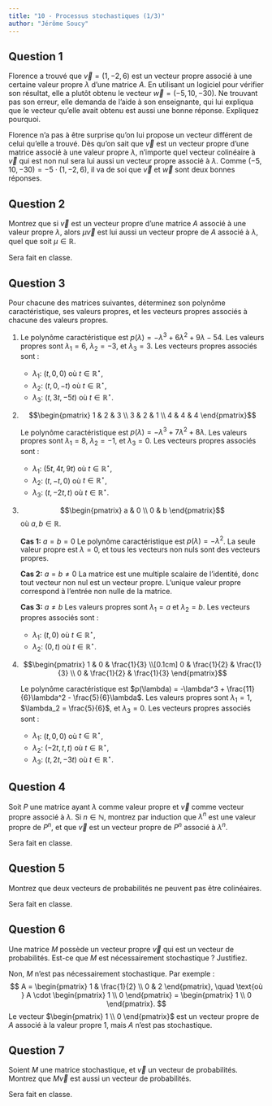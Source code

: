 ```yaml
---
title: "10 - Processus stochastiques (1/3)"
author: "Jérôme Soucy"
---
```


## Question 1

Florence a trouvé que $\vec{v} = (1, -2, 6)$ est un vecteur propre associé à une certaine valeur propre $\lambda$ d'une matrice $A$. En utilisant un logiciel pour vérifier son résultat, elle a plutôt obtenu le vecteur $\vec{w} = (-5, 10, -30)$. Ne trouvant pas son erreur, elle demanda de l'aide à son enseignante, qui lui expliqua que le vecteur qu'elle avait obtenu est aussi une bonne réponse. Expliquez pourquoi.

::: solution
Florence n'a pas à être surprise qu'on lui propose un vecteur différent de celui qu'elle a trouvé. Dès qu'on sait que $\vec{v}$ est un vecteur propre d'une matrice associé à une valeur propre $\lambda$, n'importe quel vecteur colinéaire à $\vec{v}$ qui est non nul sera lui aussi un vecteur propre associé à $\lambda$. Comme $(-5, 10, -30) = -5 \cdot (1, -2, 6)$, il va de soi que $\vec{v}$ et $\vec{w}$ sont deux bonnes réponses.
:::

## Question 2

Montrez que si $\vec{v}$ est un vecteur propre d'une matrice $A$ associé à une valeur propre $\lambda$, alors $\mu \vec{v}$ est lui aussi un vecteur propre de $A$ associé à $\lambda$, quel que soit $\mu \in \mathbb{R}$.

::: solution
Sera fait en classe.
:::

## Question 3

Pour chacune des matrices suivantes, déterminez son polynôme caractéristique, ses valeurs propres, et les vecteurs propres associés à chacune des valeurs propres.

1. \begin{pmatrix}
6 & 14 & 9 \\
0 & 3 & 0 \\
0 & -10 & -3
\end{pmatrix}

   ::: solution
   Le polynôme caractéristique est $p(\lambda) = -\lambda^3 + 6\lambda^2 + 9\lambda - 54$. Les valeurs propres sont $\lambda_1 = 6$, $\lambda_2 = -3$, et $\lambda_3 = 3$. Les vecteurs propres associés sont :
   
   - $\lambda_1$: $(t, 0, 0)$ où $t \in \mathbb{R}^{\star}$,
   - $\lambda_2$: $(t, 0, -t)$ où $t \in \mathbb{R}^{\star}$,
   - $\lambda_3$: $(t, 3t, -5t)$ où $t \in \mathbb{R}^{\star}$.
   :::

2. $$\begin{pmatrix}
1 & 2 & 3 \\
3 & 2 & 1 \\
4 & 4 & 4
\end{pmatrix}$$

   ::: solution
   Le polynôme caractéristique est $p(\lambda) = -\lambda^3 + 7\lambda^2 + 8\lambda$. Les valeurs propres sont $\lambda_1 = 8$, $\lambda_2 = -1$, et $\lambda_3 = 0$. Les vecteurs propres associés sont :
   
   - $\lambda_1$: $(5t, 4t, 9t)$ où $t \in \mathbb{R}^{\star}$,
   - $\lambda_2$: $(t, -t, 0)$ où $t \in \mathbb{R}^{\star}$,
   - $\lambda_3$: $(t, -2t, t)$ où $t \in \mathbb{R}^{\star}$.
:::

3. $$\begin{pmatrix}
a & 0 \\
0 & b
\end{pmatrix}$$
où $a, b \in \mathbb{R}$.

   ::: solution
   
   **Cas 1:** $a = b = 0$
   Le polynôme caractéristique est $p(\lambda) = -\lambda^2$. La seule valeur propre est $\lambda = 0$, et tous les vecteurs non nuls sont des vecteurs propres.

   **Cas 2:** $a = b \neq 0$
   La matrice est une multiple scalaire de l'identité, donc tout vecteur non nul est un vecteur propre. L'unique valeur propre correspond à l'entrée non nulle de la matrice.

   **Cas 3:** $a \neq b$
   Les valeurs propres sont $\lambda_1 = a$ et $\lambda_2 = b$. Les vecteurs propres associés sont :
   
   - $\lambda_1$: $(t, 0)$ où $t \in \mathbb{R}^{\star}$,
   - $\lambda_2$: $(0, t)$ où $t \in \mathbb{R}^{\star}$.
:::

4. $$\begin{pmatrix}
1 & 0 & \frac{1}{3} \\[0.1cm]
0 & \frac{1}{2} & \frac{1}{3} \\
0 & \frac{1}{2} & \frac{1}{3}
\end{pmatrix}$$

   ::: solution
   Le polynôme caractéristique est $p(\lambda) = -\lambda^3 + \frac{11}{6}\lambda^2 - \frac{5}{6}\lambda$. Les valeurs propres sont $\lambda_1 = 1$, $\lambda_2 = \frac{5}{6}$, et $\lambda_3 = 0$. Les vecteurs propres associés sont :

   - $\lambda_1$: $(t, 0, 0)$ où $t \in \mathbb{R}^{\star}$,
   - $\lambda_2$: $(-2t, t, t)$ où $t \in \mathbb{R}^{\star}$,
   - $\lambda_3$: $(t, 2t, -3t)$ où $t \in \mathbb{R}^{\star}$.
:::

## Question 4

Soit $P$ une matrice ayant $\lambda$ comme valeur propre et $\vec{v}$ comme vecteur propre associé à $\lambda$. Si $n \in \mathbb{N}$, montrez par induction que $\lambda^n$ est une valeur propre de $P^n$, et que $\vec{v}$ est un vecteur propre de $P^n$ associé à $\lambda^n$.

::: solution
Sera fait en classe.
:::

## Question 5

Montrez que deux vecteurs de probabilités ne peuvent pas être colinéaires.

::: solution
Sera fait en classe.
:::

## Question 6

Une matrice $M$ possède un vecteur propre $\vec{v}$ qui est un vecteur de probabilités. Est-ce que $M$ est nécessairement stochastique ? Justifiez.

::: solution
Non, $M$ n'est pas nécessairement stochastique. Par exemple :
$$
A = \begin{pmatrix}
1 & \frac{1}{2} \\
0 & 2
\end{pmatrix}, \quad \text{où } A \cdot \begin{pmatrix} 1 \\ 0 \end{pmatrix} = \begin{pmatrix} 1 \\ 0 \end{pmatrix}.
$$
Le vecteur $\begin{pmatrix} 1 \\ 0 \end{pmatrix}$ est un vecteur propre de $A$ associé à la valeur propre $1$, mais $A$ n'est pas stochastique.
:::


## Question 7

Soient $M$ une matrice stochastique, et $\vec{v}$ un vecteur de probabilités. Montrez que $M\vec{v}$ est aussi un vecteur de probabilités.

::: solution
Sera fait en classe.
:::
